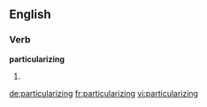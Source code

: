 ==English==

===Verb===
'''particularizing'''

# {{present participle of|particularize}}

[[de:particularizing]]
[[fr:particularizing]]
[[vi:particularizing]]
